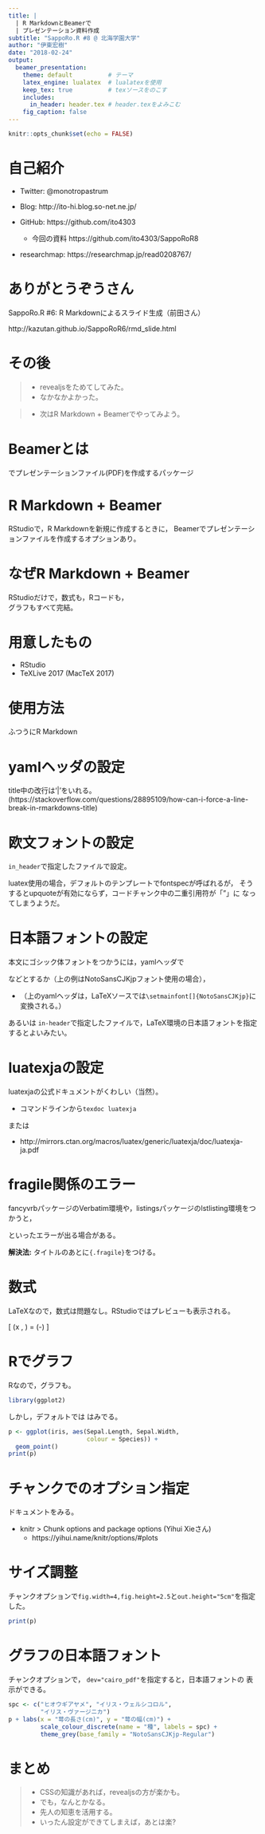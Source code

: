 ```yaml
---
title: |
  | R MarkdownとBeamerで
  | プレゼンテーション資料作成
subtitle: "SappoRo.R #8 @ 北海学園大学"
author: "伊東宏樹"
date: "2018-02-24"
output:
  beamer_presentation:
    theme: default          # テーマ
    latex_engine: lualatex  # lualatexを使用
    keep_tex: true          # texソースをのこす
    includes:
      in_header: header.tex # header.texをよみこむ
    fig_caption: false
---
```


```r
knitr::opts_chunk$set(echo = FALSE)
```

# 自己紹介

- Twitter: @monotropastrum

- Blog: http://ito-hi.blog.so-net.ne.jp/

- GitHub: https://github.com/ito4303
    - \small 今回の資料 https://github.com/ito4303/SappoRoR8

- researchmap: https://researchmap.jp/read0208767/


# ありがとうぞうさん

\begin{center}
\includegraphics[width=6cm]{kazutan_SappoRoR6.png}
\end{center}

SappoRo.R #6: R Markdownによるスライド生成（前田さん）

http://kazutan.github.io/SappoRoR6/rmd_slide.html


# その後

>- \Large revealjsをためてしてみた。
    - \Large なかなかよかった。

>- \Large 次はR Markdown + Beamerでやってみよう。

# Beamerとは

\Large \LaTeX でプレゼンテーションファイル(PDF)を作成するパッケージ


# R Markdown + Beamer

RStudioで，R Markdownを新規に作成するときに，
Beamerでプレゼンテーションファイルを作成するオプションあり。

\begin{center}
\includegraphics[width=9cm]{NewRmd.png}
\end{center}


# なぜR Markdown + Beamer

\LARGE RStudioだけで，数式も，Rコードも，  
グラフもすべて完結。


# 用意したもの

- \Large RStudio
- \Large TeXLive 2017 (MacTeX 2017)

# 使用方法{.fragile}

ふつうにR Markdown

\begin{lstlisting}
# タイトル

内容
内容
 :
\end{lstlisting}


# yamlヘッダの設定{.fragile}

\begin{lstlisting}[basicstyle={\footnotesize\ttfamily}]
title: |
  | R MarkdownとBeamerで
  | プレゼンテーション資料作成
subtitle: "SappoRo.R #8 @ 北海学園大学"
author: "伊東宏樹"
date: "2018-02-24"
output:
  beamer_presentation:
    theme: default          # テーマ
    latex_engine: lualatex  # lualatexを使用
    keep_tex: true          # texソースをのこす
    includes:
      in_header: header.tex # header.texをよみこむ
    fig_caption: false
\end{lstlisting}

title中の改行は‘|’をいれる。
\footnotesize (https://stackoverflow.com/questions/28895109/how-can-i-force-a-line-break-in-rmarkdowns-title)


# 欧文フォントの設定{.fragile}

`in_header`で指定したファイルで設定。

\begin{lstlisting}[language=TeX]
\usefonttheme[onlymath]{serif}
\usepackage[T1]{fontenc}
\usepackage{textcomp}
\usepackage[scale=1.0]{tgheros}  % Tex Gyre Heros
\usepackage[scaled]{beramono}    % Bitstream Vera Mono
\end{lstlisting}

\small luatex使用の場合，デフォルトのテンプレートでfontspecが呼ばれるが，
そうするとupquoteが有効にならず，コードチャンク中の二重引用符が「”」に
なってしまうようだ。

# 日本語フォントの設定{.fragile}

本文にゴシック体フォントをつかうには，yamlヘッダで
\begin{lstlisting}
mainfont: NotoSansCJKjp
\end{lstlisting}
などとするか（上の例はNotoSansCJKjpフォント使用の場合），

- \small（上のyamlヘッダは，LaTeXソースでは`\setmainfont[]{NotoSansCJKjp}`に変換される。）

あるいは
`in-header`で指定したファイルで，LaTeX環境の日本語フォントを指定するとよいみたい。
\begin{lstlisting}[language=TeX]
\usepackage{luatexja-otf}
\usepackage[match,deluxe,expert,noto-otf]{luatexja-preset}
\renewcommand{\kanjifamilydefault}{\gtdefault}
\end{lstlisting}




# luatexjaの設定

luatexjaの公式ドキュメントがくわしい（当然）。

- コマンドラインから`texdoc luatexja`

または

- http://mirrors.ctan.org/macros/luatex/generic/luatexja/doc/luatexja-ja.pdf


# fragile関係のエラー{.fragile}

fancyvrbパッケージのVerbatim環境や，listingsパッケージのlstlisting環境をつかうと，
\begin{Verbatim}[frame=single,fontsize=\footnotesize]
! Illegal parameter number in definition of
\beamer@doifinframe.
\end{Verbatim}

\begin{Verbatim}[frame=single,fontsize=\footnotesize]
! Missing \endcsname inserted.
\end{Verbatim}
といったエラーが出る場合がある。

\vspace{12pt}

**解決法:** タイトルのあとに`{.fragile}`をつける。
\begin{lstlisting}
# タイトル{.fragile}

内容
内容
\end{lstlisting}


# 数式{.fragile}

LaTeXなので，数式は問題なし。RStudioではプレビューも表示される。

\begin{lstlisting}[language=TeX]
\[
\Pr(x \mid \mu, \sigma) =
  \frac{1}{\sqrt{2\pi}\sigma}
  \exp\left(-\frac{(x - \mu)^2}{2\sigma^2}\right)
\]
\end{lstlisting}

\[
\Pr(x \mid \mu, \sigma) =
  \frac{1}{\sqrt{2\pi}\sigma}
  \exp\left(-\frac{(x - \mu)^2}{2\sigma^2}\right)
\]


# Rでグラフ

Rなので，グラフも。

```r
library(ggplot2)
```

しかし，デフォルトでは はみでる。
```r
p <- ggplot(iris, aes(Sepal.Length, Sepal.Width,
                      colour = Species)) +
  geom_point()
print(p)
```

# チャンクでのオプション指定

ドキュメントをみる。

- knitr > Chunk options and package options (Yihui Xieさん)
    - https://yihui.name/knitr/options/#plots

# サイズ調整

チャンクオプションで`fig.width=4,fig.height=2.5`と`out.height="5cm"`を指定した。
```r
print(p)
```


# グラフの日本語フォント

チャンクオプションで， `dev="cairo_pdf"`を指定すると，日本語フォントの
表示ができる。

```r
spc <- c("ヒオウギアヤメ", "イリス・ウェルシコロル",
         "イリス・ヴァージニカ")
p + labs(x = "萼の長さ(cm)", y = "萼の幅(cm)") +
         scale_colour_discrete(name = "種", labels = spc) +
         theme_grey(base_family = "NotoSansCJKjp-Regular")
```

# まとめ
>- \Large CSSの知識があれば，revealjsの方が楽かも。
>- \Large でも，なんとかなる。
>- \Large 先人の知恵を活用する。
>- \Large いったん設定ができてしまえば，あとは楽?



